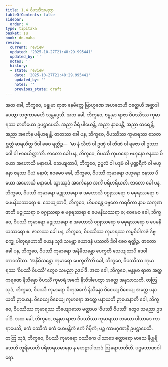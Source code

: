 ```yaml
---
title: 1.4 ဝိပဿီသမညာ
tableOfContents: false
sidebar:
  order: 4
type: tipitaka
basket: su
book: dn-maha
review:
  current: review
  updated: '2025-10-27T21:48:29.995441'
  updated_by: ''
  notes: ''
  history:
  - state: review
    date: '2025-10-27T21:48:29.995441'
    updated_by: ''
    notes: ''
    previous_state: draft
---
```



<ReviewStatus review={frontmatter.review} showDetails={true} />

<HypothesisAnnotation frontmatter={frontmatter} />

<DynamicBreadcrumb />

<Division number="37" book="dn-maha" e="ch" v="7" p="17">

<Paragraph number="85" book="dn-maha">
အထ ခေါ, ဘိက္ခဝေ, ဗန္ဓုမာ ရာဇာ နေမိတ္တေ ဗြာဟ္မဏေ အဟတေဟိ ဝတ္ထေဟိ အစ္ဆာဒါပေတွာ သဗ္ဗကာမေဟိ သန္တပ္ပေသိ. အထ ခေါ, ဘိက္ခဝေ, ဗန္ဓုမာ ရာဇာ ဝိပဿိဿ ကုမာရဿ ဓာတိယော ဥပဋ္ဌာပေသိ. အညာ ခီရံ ပါယေန္တိ, အညာ နှာပေန္တိ, အညာ ဓာရေန္တိ, အညာ အင်္ကေန ပရိဟရန္တိ. ဇာတဿ ခေါ ပန, ဘိက္ခဝေ, ဝိပဿိဿ ကုမာရဿ သေတစ္ဆတ္တံ ဓာရယိတ္ထ ဒိဝါ စေဝ ရတ္တိဉ္စ—  ‘မာ နံ သီတံ ဝါ ဥဏှံ ဝါ တိဏံ ဝါ ရဇော ဝါ ဥဿာဝေါ ဝါ ဗာဓယိတ္ထာ’တိ. ဇာတော ခေါ ပန, ဘိက္ခဝေ, ဝိပဿီ ကုမာရော ဗဟုနော ဇနဿ ပိယော အဟောသိ မနာပေါ. သေယျထာပိ, ဘိက္ခဝေ, ဥပ္ပလံ ဝါ ပဒုမံ ဝါ ပုဏ္ဍရီကံ ဝါ ဗဟုနော ဇနဿ ပိယံ မနာပံ; ဧဝမေဝ ခေါ, ဘိက္ခဝေ, ဝိပဿီ ကုမာရော ဗဟုနော ဇနဿ ပိယော အဟောသိ မနာပေါ. သွာဿုဒံ အင်္ကေနေဝ အင်္ကံ ပရိဟရိယတိ.
</Paragraph>

</Division>
<Division number="38" book="dn-maha" e="ch" v="7" p="17">

<Paragraph number="86" book="dn-maha">
ဇာတော ခေါ ပန, ဘိက္ခဝေ, ဝိပဿီ ကုမာရော မဉ္ဇုဿရော စ အဟောသိ ဝဂ္ဂုဿရော စ မဓုရဿရော စ ပေမနိယဿရော စ. သေယျထာပိ, ဘိက္ခဝေ, ဟိမဝန္တေ ပဗ္ဗတေ ကရဝီကာ နာမ သကုဏဇာတိ မဉ္ဇုဿရာ စ ဝဂ္ဂုဿရာ စ မဓုရဿရာ စ ပေမနိယဿရာ စ; ဧဝမေဝ ခေါ, ဘိက္ခဝေ, ဝိပဿီ ကုမာရော မဉ္ဇုဿရော စ အဟောသိ ဝဂ္ဂုဿရော စ မဓုရဿရော စ ပေမနိယဿရော စ.
</Paragraph>

</Division>
<Division number="39" book="dn-maha" e="ch" v="7" p="17">

<Paragraph number="87" book="dn-maha">
ဇာတဿ ခေါ ပန, ဘိက္ခဝေ, ဝိပဿိဿ ကုမာရဿ ကမ္မဝိပါကဇံ ဒိဗ္ဗစက္ခု ပါတုရဟောသိ ယေန သုဒံ သမန္တာ ယောဇနံ ပဿတိ ဒိဝါ စေဝ ရတ္တိဉ္စ.
</Paragraph>

</Division>
<Division number="40" book="dn-maha" e="ch" v="7" p="17">

<Paragraph number="88" book="dn-maha">
ဇာတော ခေါ ပန, ဘိက္ခဝေ, ဝိပဿီ ကုမာရော အနိမိသန္တော ပေက္ခတိ သေယျထာပိ ဒေဝါ တာဝတိံသာ. ‘အနိမိသန္တော ကုမာရော ပေက္ခတီ’တိ ခေါ, ဘိက္ခဝေ, ဝိပဿိဿ ကုမာရဿ ‘ဝိပဿီ ဝိပဿီ’ တွေဝ သမညာ ဥဒပါဒိ.
</Paragraph>

</Division>
<Division number="41" book="dn-maha" e="ch" v="7" p="18">

<Paragraph number="89" book="dn-maha">
အထ ခေါ, ဘိက္ခဝေ, ဗန္ဓုမာ ရာဇာ အတ္ထကရဏေ နိသိန္နော ဝိပဿိံ ကုမာရံ အင်္ကေ နိသီဒါပေတွာ အတ္ထေ အနုသာသတိ. တတြ သုဒံ, ဘိက္ခဝေ, ဝိပဿီ ကုမာရော ပိတုအင်္ကေ နိသိန္နော ဝိစေယျ ဝိစေယျ အတ္ထေ ပနာယတိ ဉာယေန. ဝိစေယျ ဝိစေယျ ကုမာရော အတ္ထေ ပနာယတိ ဉာယေနာတိ ခေါ, ဘိက္ခဝေ, ဝိပဿိဿ ကုမာရဿ ဘိယျောသော မတ္တာယ ‘ဝိပဿီ ဝိပဿီ’ တွေဝ သမညာ ဥဒပါဒိ.
</Paragraph>

</Division>
<Division number="42" book="dn-maha" e="ch" v="7" p="18">

<Paragraph number="90" book="dn-maha">
အထ ခေါ, ဘိက္ခဝေ, ဗန္ဓုမာ ရာဇာ ဝိပဿိဿ ကုမာရဿ တယော ပါသာဒေ ကာရာပေသိ, ဧကံ ဝဿိကံ ဧကံ ဟေမန္တိကံ ဧကံ ဂိမှိကံ; ပဉ္စ ကာမဂုဏာနိ ဥပဋ္ဌာပေသိ. တတြ သုဒံ, ဘိက္ခဝေ, ဝိပဿီ ကုမာရော ဝဿိကေ ပါသာဒေ စတ္တာရော မာသေ နိပ္ပုရိသေဟိ တူရိယေဟိ ပရိစာရယမာနော န ဟေဋ္ဌာပါသာဒံ ဩရောဟတီတိ.

</Paragraph>
</Division>

<Paragraph number="91" type="center" book="dn-maha">
ပဌမဘာဏဝါရော.
</Paragraph>
